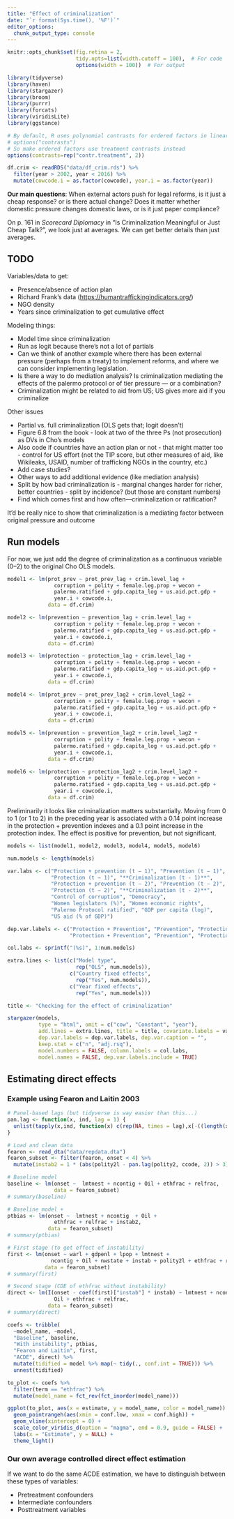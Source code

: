 ```yaml
---
title: "Effect of criminalization"
date: "`r format(Sys.time(), '%F')`"
editor_options: 
  chunk_output_type: console
---
```


```r
knitr::opts_chunk$set(fig.retina = 2,
                      tidy.opts=list(width.cutoff = 100),  # For code
                      options(width = 100))  # For output
```

```r
library(tidyverse)
library(haven)
library(stargazer)
library(broom)
library(purrr)
library(forcats)
library(viridisLite)
library(ggstance)

# By default, R uses polynomial contrasts for ordered factors in linear models
# options("contrasts") 
# So make ordered factors use treatment contrasts instead
options(contrasts=rep("contr.treatment", 2))
```

```r
df.crim <- readRDS("data/df_crim.rds") %>%
  filter(year > 2002, year < 2016) %>%
  mutate(cowcode.i = as.factor(cowcode), year.i = as.factor(year))
```

**Our main questions**: When external actors push for legal reforms, is it just a cheap response? or is there actual change? Does it matter whether domestic pressure changes domestic laws, or is it just paper compliance?

On p. 161 in *Scorecard Diplomacy* in "Is Criminalization Meaningful or Just Cheap Talk?", we look just at averages. We can get better details than just averages.


## TODO

Variables/data to get:

- Presence/absence of action plan
- Richard Frank's data (<https://humantraffickingindicators.org/>)
- NGO density
- Years since criminalization to get cumulative effect

Modeling things:

- Model time since criminalization
- Run as logit because there's not a lot of partials
- Can we think of another example where there has been external pressure (perhaps from a treaty) to implement reforms, and where we can consider implementing legislation.
- Is there a way to do mediation analysis? Is criminalization mediating the effects of the palermo protocol or of tier pressure — or a combination?
- Criminalization might be related to aid from US; US gives more aid if you criminalize

Other issues

- Partial vs. full criminalization (OLS gets that; logit doesn't)
- Figure 6.8 from the book - look at two of the three Ps (not prosecution) as DVs in Cho’s models
- Also code if countries have an action plan or not - that might matter too - control for US effort (not the TIP score, but other measures of aid, like Wikileaks, USAID, number of trafficking NGOs in the country, etc.)
- Add case studies?
- Other ways to add additional evidence (like mediation analysis)
- Split by how bad criminalization is - marginal changes harder for richer, better countries - split by incidence? (but those are constant numbers)
- Find which comes first and how often—criminalization or ratification?

It'd be really nice to show that criminalization is a mediating factor between original pressure and outcome


## Run models

For now, we just add the degree of criminalization as a continuous variable (0–2) to the original Cho OLS models.

```r
model1 <- lm(prot_prev ~ prot_prev_lag + crim.level_lag + 
               corruption + polity + female.leg.prop + wecon + 
               palermo.ratified + gdp.capita_log + us.aid.pct.gdp + 
               year.i + cowcode.i, 
             data = df.crim)

model2 <- lm(prevention ~ prevention_lag + crim.level_lag + 
               corruption + polity + female.leg.prop + wecon + 
               palermo.ratified + gdp.capita_log + us.aid.pct.gdp + 
               year.i + cowcode.i, 
             data = df.crim)

model3 <- lm(protection ~ protection_lag + crim.level_lag + 
               corruption + polity + female.leg.prop + wecon + 
               palermo.ratified + gdp.capita_log + us.aid.pct.gdp + 
               year.i + cowcode.i, 
             data = df.crim)

model4 <- lm(prot_prev ~ prot_prev_lag2 + crim.level_lag2 + 
               corruption + polity + female.leg.prop + wecon + 
               palermo.ratified + gdp.capita_log + us.aid.pct.gdp + 
               year.i + cowcode.i, 
             data = df.crim)

model5 <- lm(prevention ~ prevention_lag2 + crim.level_lag2 + 
               corruption + polity + female.leg.prop + wecon + 
               palermo.ratified + gdp.capita_log + us.aid.pct.gdp + 
               year.i + cowcode.i, 
             data = df.crim)

model6 <- lm(protection ~ protection_lag2 + crim.level_lag2 + 
               corruption + polity + female.leg.prop + wecon + 
               palermo.ratified + gdp.capita_log + us.aid.pct.gdp + 
               year.i + cowcode.i, 
             data = df.crim)
```

Preliminarily it looks like criminalization matters substantially. Moving from 0 to 1 (or 1 to 2) in the preceding year is associated with a 0.14 point increase in the protection + prevention indexes and a 0.1 point increase in the protection index. The effect is positive for prevention, but not significant.

```r
models <- list(model1, model2, model3, model4, model5, model6)

num.models <- length(models)

var.labs <- c("Protection + prevention (t − 1)", "Prevention (t − 1)", 
              "Protection (t − 1)", "**Criminalization (t - 1)**",
              "Protection + prevention (t − 2)", "Prevention (t − 2)", 
              "Protection (t − 2)", "**Criminalization (t - 2)**",
              "Control of corruption", "Democracy", 
              "Women legislators (%)", "Women economic rights",
              "Palermo Protocol ratified", "GDP per capita (log)", 
              "US aid (% of GDP)")

dep.var.labels <- c("Protection + Prevention", "Prevention", "Protection",
                    "Protection + Prevention", "Prevention", "Protection")

col.labs <- sprintf("(%s)", 1:num.models)

extra.lines <- list(c("Model type",
                      rep("OLS", num.models)),
                    c("Country fixed effects",
                      rep("Yes", num.models)),
                    c("Year fixed effects",
                      rep("Yes", num.models)))

title <- "Checking for the effect of criminalization"

stargazer(models, 
          type = "html", omit = c("cow", "Constant", "year"), 
          add.lines = extra.lines, title = title, covariate.labels = var.labs,
          dep.var.labels = dep.var.labels, dep.var.caption = "",
          keep.stat = c("n", "adj.rsq"),
          model.numbers = FALSE, column.labels = col.labs, 
          model.names = FALSE, dep.var.labels.include = TRUE)
```


## Estimating direct effects

### Example using Fearon and Laitin 2003

```r
# Panel-based lags (but tidyverse is way easier than this...)
pan.lag <- function(x, ind, lag = 1) {
  unlist(tapply(x,ind, function(x) c(rep(NA, times = lag),x[-((length(x) - lag +1):length(x))])))
}

# Load and clean data
fearon <- read_dta("data/repdata.dta")
fearon_subset <- filter(fearon, onset < 4) %>%
  mutate(instab2 = 1 * (abs(polity2l - pan.lag(polity2, ccode, 2)) > 3))

# Baseline model
baseline <- lm(onset ~  lmtnest + ncontig + Oil + ethfrac + relfrac,
               data = fearon_subset)
# summary(baseline)

# Baseline model + 
ptbias <- lm(onset ~  lmtnest + ncontig  + Oil + 
               ethfrac + relfrac + instab2, 
             data = fearon_subset)
# summary(ptbias)

# First stage (to get effect of instability)
first <- lm(onset ~ warl + gdpenl + lpop + lmtnest +
              ncontig + Oil + nwstate + instab + polity2l + ethfrac + relfrac,
            data = fearon_subset)
# summary(first)

# Second stage (CDE of ethfrac without instability)
direct <- lm(I(onset - coef(first)["instab"] * instab) ~ lmtnest + ncontig + 
               Oil + ethfrac + relfrac,
             data = fearon_subset)
# summary(direct)

coefs <- tribble(
  ~model_name, ~model,
  "Baseline", baseline,
  "With instability", ptbias,
  "Fearon and Laitin", first,
  "ACDE", direct) %>%
  mutate(tidified = model %>% map(~ tidy(., conf.int = TRUE))) %>%
  unnest(tidified)

to_plot <- coefs %>%
  filter(term == "ethfrac") %>%
  mutate(model_name = fct_rev(fct_inorder(model_name)))

ggplot(to_plot, aes(x = estimate, y = model_name, color = model_name)) +
  geom_pointrangeh(aes(xmin = conf.low, xmax = conf.high)) +
  geom_vline(xintercept = 0) +
  scale_color_viridis_d(option = "magma", end = 0.9, guide = FALSE) +
  labs(x = "Estimate", y = NULL) +
  theme_light()
```

### Our own average controlled direct effect estimation

If we want to do the same ACDE estimation, we have to distinguish between these types of variables:

- Pretreatment confounders
- Intermediate confounders
- Posttreatment variables
